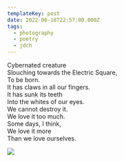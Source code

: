 ```yaml
---
templateKey: post
date: 2022-06-18T22:57:00.000Z
tags:
  - photography
  - poetry
  - jdch
---
```

Cybernated creature<br/>
Slouching towards the Electric Square,<br/>
To be born.<br/>
It has claws in all our fingers.<br/>
It has sunk its teeth<br/>
Into the whites of our eyes.<br/>
We cannot destroy it.<br/>
We love it too much.<br/>
Some days, I think,<br/>
We love it more<br/>
Than we love ourselves.

![](../../assets/photos/20220618-IMG_2228.jpg)